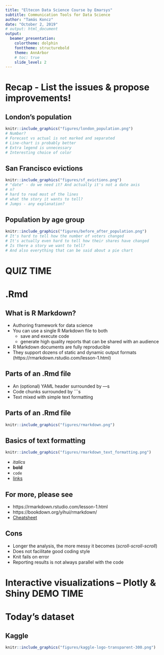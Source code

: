 ```yaml
---
title: "Eltecon Data Science Course by Emarsys"
subtitle: Communication Tools for Data Science
author: "Tamás Koncz"
date: "October 2, 2019"
# output: html_document
output:
  beamer_presentation:
    colortheme: dolphin
    fonttheme: structurebold
    theme: AnnArbor
    # toc: true
    slide_level: 2
---
```


# Recap - List the issues & propose improvements!

## London's population
```r
knitr::include_graphics("figures/london_population.png")
# Number?
# Forecast vs actual is not marked and separated
# Line-chart is probably better
# Extra legend is unnecessary
# Interesting choice of color
```

## San Francisco evictions
```r
knitr::include_graphics("figures/sf_evictions.png")
# "date" - do we need it? And actually it's not a date axis
# n?
# hard to read most of the lines
# what the story it wants to tell?
# Jumps - any explanation?
```

## Population by age group
```r
knitr::include_graphics("figures/before_after_population.png")
# It's hard to tell how the number of voters changed
# It's actually even hard to tell how their shares have changed
# Is there a story we want to tell?
# And also everything that can be said about a pie chart
```

# QUIZ TIME

# .Rmd

## What is R Markdown?

- Authoring framework for data science
- You can use a single R Markdown file to both
  - save and execute code
  - generate high quality reports that can be shared with an audience
- R Markdown documents are fully reproducible
- They support dozens of static and dynamic output formats \linebreak \linebreak
[Source: rmarkdown.rstudio.com](https://rmarkdown.rstudio.com/lesson-1.html)

## Parts of an .Rmd file

- An (optional) YAML header surrounded by ---s
- Code chunks surrounded by ```s
- Text mixed with simple text formatting

## Parts of an .Rmd file

```r
knitr::include_graphics("figures/rmarkdown.png")
```

## Basics of text formatting

```r
knitr::include_graphics("figures/rmarkdown_text_formatting.png")
```

- *italics*
- **bold**
- `code`
- [links](rmarkdown.rstudio.com)



## For more, please see

- https://rmarkdown.rstudio.com/lesson-1.html
- https://bookdown.org/yihui/rmarkdown/
- [Cheatsheet](https://rmarkdown.rstudio.com/lesson-15.html)

## Cons

- Longer the analysis, the more messy it becomes (*scroll-scroll-scroll*)
- Does not facilitate good coding style
- Knit fails on error
- Reporting results is not always parallel with the code

# Interactive visualizations -- Plotly & Shiny   DEMO TIME

# Today's dataset

## Kaggle

```r
knitr::include_graphics("figures/kaggle-logo-transparent-300.png")
```
